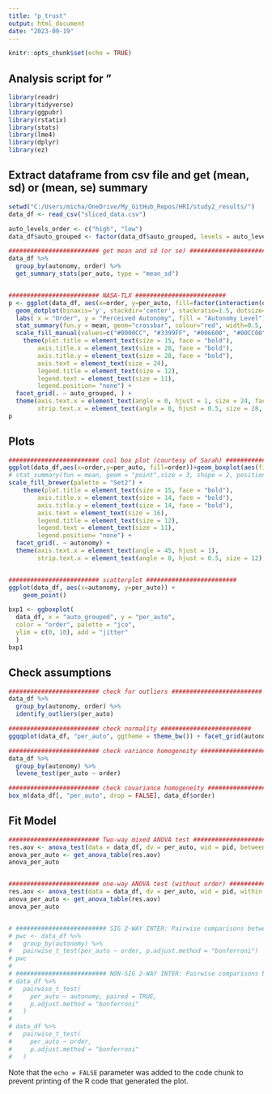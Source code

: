 ```yaml
---
title: "p_trust"
output: html_document
date: "2023-09-19"
---
```


```r
knitr::opts_chunk$set(echo = TRUE)
```

## Analysis script for "

```r
library(readr)
library(tidyverse)
library(ggpubr)
library(rstatix)
library(stats)
library(lme4)
library(dplyr)
library(ez)
```


## Extract dataframe from csv file and get (mean, sd) or (mean, se) summary

```r

setwd("C:/Users/micha/OneDrive/My_GitHub_Repos/HRI/study2_results/")
data_df <- read_csv("sliced_data.csv")

auto_levels_order <- c("high", "low")
data_df$auto_grouped <- factor(data_df$auto_grouped, levels = auto_levels_order)

######################### get mean and sd (or se) ######################### 
data_df %>%
  group_by(autonomy, order) %>%
  get_summary_stats(per_auto, type = "mean_sd")


######################### NASA-TLX ######################### 
p <- ggplot(data_df, aes(x=order, y=per_auto, fill=factor(interaction(order, auto_grouped)))) + 
  geom_dotplot(binaxis='y', stackdir='center', stackratio=1.5, dotsize=1.4) + 
  labs( x = "Order", y = "Perceived Autonomy", fill = "Autonomy Level") + theme_minimal() +
  stat_summary(fun.y = mean, geom="crossbar", colour="red", width=0.5, size=0.7) +
  scale_fill_manual(values=c("#0000CC", "#3399FF", "#006600", "#00CC00")) +
    theme(plot.title = element_text(size = 15, face = "bold"),
        axis.title.x = element_text(size = 28, face = "bold"),
        axis.title.y = element_text(size = 28, face = "bold"),
        axis.text = element_text(size = 24),
        legend.title = element_text(size = 12),
        legend.text = element_text(size = 11),
        legend.position= "none") +
  facet_grid(. ~ auto_grouped, ) +
  theme(axis.text.x = element_text(angle = 0, hjust = 1, size = 24, face = "bold"),
        strip.text.x = element_text(angle = 0, hjust = 0.5, size = 28, face = "bold"), legend.position = "none")
p


```

## Plots

```r

######################### cool box plot (courtesy of Sarah) ######################### 
ggplot(data_df,aes(x=order,y=per_auto, fill=order))+geom_boxplot(aes(fill=order)) + labs( x = "Order", y = "per_auto", fill = "Order") +   theme_minimal() +
# stat_summary(fun = mean, geom = "point",size = 3, shape = 2, position = position_dodge(0.75), show.legend = FALSE) +
scale_fill_brewer(palette = "Set2") +
    theme(plot.title = element_text(size = 15, face = "bold"),
        axis.title.x = element_text(size = 14, face = "bold"),
        axis.title.y = element_text(size = 14, face = "bold"),
        axis.text = element_text(size = 16),
        legend.title = element_text(size = 12),
        legend.text = element_text(size = 11),
        legend.position= "none") +
  facet_grid(. ~ autonomy) +
  theme(axis.text.x = element_text(angle = 45, hjust = 1),
        strip.text.x = element_text(angle = 0, hjust = 0.5, size = 12), legend.position = "none")


######################### scatterplot ######################### 
ggplot(data_df, aes(x=autonomy, y=per_auto)) + 
    geom_point()


```

```r

bxp1 <- ggboxplot(
  data_df, x = "auto_grouped", y = "per_auto",
  color = "order", palette = "jco",
  ylim = c(0, 10), add = "jitter"
  )
bxp1

```

## Check assumptions

```r

######################### check for outliers ######################### 
data_df %>%
  group_by(autonomy, order) %>%
  identify_outliers(per_auto)

######################### check normality #########################
ggqqplot(data_df, "per_auto", ggtheme = theme_bw()) + facet_grid(autonomy ~ order)

######################### check variance homogeneity ######################### 
data_df %>%
  group_by(autonomy) %>%
  levene_test(per_auto ~ order)

######################### check covariance homogeneity ######################### 
box_m(data_df[, "per_auto", drop = FALSE], data_df$order)

```


## Fit Model

```r


######################### Two-way mixed ANOVA test #########################  
res.aov <- anova_test(data = data_df, dv = per_auto, wid = pid, between = order, within = autonomy)
anova_per_auto <- get_anova_table(res.aov)
anova_per_auto


######################### one-way ANOVA test (without order) #########################  
res.aov <- anova_test(data = data_df, dv = per_auto, wid = pid, within = autonomy)
anova_per_auto <- get_anova_table(res.aov)
anova_per_auto


# ######################### SIG 2-WAY INTER: Pairwise comparisons between group levels #########################  
# pwc <- data_df %>%
#   group_by(autonomy) %>%
#   pairwise_t_test(per_auto ~ order, p.adjust.method = "bonferroni")
# pwc
# 
# ######################### NON-SIG 2-WAY INTER: Pairwise comparisons between group levels #########################
# data_df %>%
#   pairwise_t_test(
#     per_auto ~ autonomy, paired = TRUE, 
#     p.adjust.method = "bonferroni"
#   )
# 
# data_df %>%
#   pairwise_t_test(
#     per_auto ~ order, 
#     p.adjust.method = "bonferroni"
#   )

```

Note that the `echo = FALSE` parameter was added to the code chunk to prevent printing of the R code that generated the plot.
